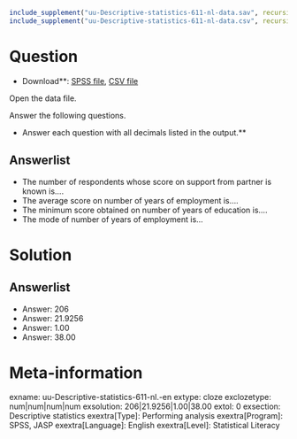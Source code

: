 ```r
include_supplement("uu-Descriptive-statistics-611-nl-data.sav", recursive = TRUE)
include_supplement("uu-Descriptive-statistics-611-nl-data.csv", recursive = TRUE)
```

Question
========

* Download**: [SPSS file](uu-Descriptive-statistics-611-nl-data.sav), [CSV file](uu-Descriptive-statistics-611-nl-data.csv)

Open the data file.

Answer the following questions.

* Answer each question with all decimals listed in the output.**

Answerlist
----------
* The number of respondents whose score on support from partner is known is....
* The average score on number of years of employment is....
* The minimum score obtained on number of years of education is....
* The mode of number of years of employment is...

Solution
========

Answerlist
----------
* Answer: 206
* Answer: 21.9256
* Answer: 1.00
* Answer: 38.00

Meta-information
================
exname: uu-Descriptive-statistics-611-nl.-en
extype: cloze
exclozetype: num|num|num|num
exsolution: 206|21.9256|1.00|38.00
extol: 0
exsection: Descriptive statistics
exextra[Type]: Performing analysis
exextra[Program]: SPSS, JASP
exextra[Language]: English
exextra[Level]: Statistical Literacy
